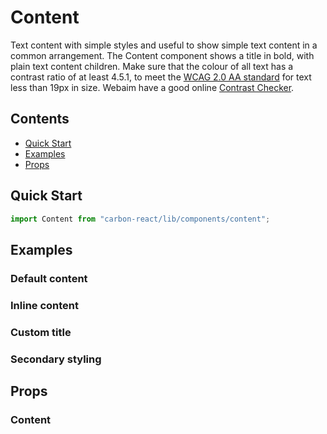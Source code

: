 

<Meta of={ContentStories} />

# Content

Text content with simple styles and useful to show simple text content in a common arrangement.
The Content component shows a title in bold, with plain text content children. Make sure that the colour of all text has a
contrast ratio of at least 4.5.1, to meet the [WCAG 2.0 AA standard](https://www.w3.org/TR/UNDERSTANDING-WCAG20/visual-audio-contrast-contrast.html)
for text less than 19px in size. Webaim have a good online [Contrast Checker](http://webaim.org/resources/contrastchecker/).

## Contents

- [Quick Start](#quick-start)
- [Examples](#examples)
- [Props](#props)

## Quick Start

```js
import Content from "carbon-react/lib/components/content";
```

## Examples

### Default content

<Canvas of={ContentStories.DefaultStory} />

### Inline content

<Canvas of={ContentStories.InlineContent} />

### Custom title

<Canvas of={ContentStories.CustomTitle} />

### Secondary styling

<Canvas of={ContentStories.SecondaryStyling} />

## Props

### Content

<ArgTypes of={ContentStories} />
